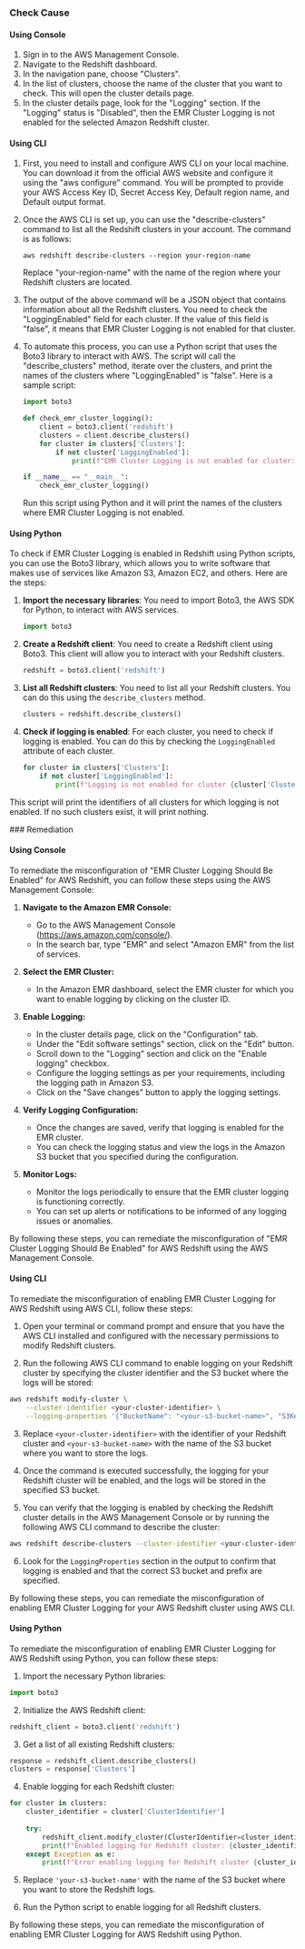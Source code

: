 

<Tabs><Tab title='Cause'>
### Check Cause

#### Using Console

1. Sign in to the AWS Management Console.
2. Navigate to the Redshift dashboard.
3. In the navigation pane, choose "Clusters".
4. In the list of clusters, choose the name of the cluster that you want to check. This will open the cluster details page.
5. In the cluster details page, look for the "Logging" section. If the "Logging" status is "Disabled", then the EMR Cluster Logging is not enabled for the selected Amazon Redshift cluster.

#### Using CLI

1. First, you need to install and configure AWS CLI on your local machine. You can download it from the official AWS website and configure it using the "aws configure" command. You will be prompted to provide your AWS Access Key ID, Secret Access Key, Default region name, and Default output format.

2. Once the AWS CLI is set up, you can use the "describe-clusters" command to list all the Redshift clusters in your account. The command is as follows:

   ```
   aws redshift describe-clusters --region your-region-name
   ```

   Replace "your-region-name" with the name of the region where your Redshift clusters are located.

3. The output of the above command will be a JSON object that contains information about all the Redshift clusters. You need to check the "LoggingEnabled" field for each cluster. If the value of this field is "false", it means that EMR Cluster Logging is not enabled for that cluster.

4. To automate this process, you can use a Python script that uses the Boto3 library to interact with AWS. The script will call the "describe_clusters" method, iterate over the clusters, and print the names of the clusters where "LoggingEnabled" is "false". Here is a sample script:

   ```python
   import boto3

   def check_emr_cluster_logging():
       client = boto3.client('redshift')
       clusters = client.describe_clusters()
       for cluster in clusters['Clusters']:
           if not cluster['LoggingEnabled']:
               print(f"EMR Cluster Logging is not enabled for cluster: {cluster['ClusterIdentifier']}")

   if __name__ == "__main__":
       check_emr_cluster_logging()
   ```

   Run this script using Python and it will print the names of the clusters where EMR Cluster Logging is not enabled.

#### Using Python

To check if EMR Cluster Logging is enabled in Redshift using Python scripts, you can use the Boto3 library, which allows you to write software that makes use of services like Amazon S3, Amazon EC2, and others. Here are the steps:

1. **Import the necessary libraries**: You need to import Boto3, the AWS SDK for Python, to interact with AWS services.

    ```python
    import boto3
    ```

2. **Create a Redshift client**: You need to create a Redshift client using Boto3. This client will allow you to interact with your Redshift clusters.

    ```python
    redshift = boto3.client('redshift')
    ```

3. **List all Redshift clusters**: You need to list all your Redshift clusters. You can do this using the `describe_clusters` method.

    ```python
    clusters = redshift.describe_clusters()
    ```

4. **Check if logging is enabled**: For each cluster, you need to check if logging is enabled. You can do this by checking the `LoggingEnabled` attribute of each cluster.

    ```python
    for cluster in clusters['Clusters']:
        if not cluster['LoggingEnabled']:
            print(f"Logging is not enabled for cluster {cluster['ClusterIdentifier']}")
    ```

This script will print the identifiers of all clusters for which logging is not enabled. If no such clusters exist, it will print nothing.

</Tab>

<Tab title='Remediation'>
### Remediation

#### Using Console

To remediate the misconfiguration of "EMR Cluster Logging Should Be Enabled" for AWS Redshift, you can follow these steps using the AWS Management Console:

1. **Navigate to the Amazon EMR Console:**
   - Go to the AWS Management Console (https://aws.amazon.com/console/).
   - In the search bar, type "EMR" and select "Amazon EMR" from the list of services.

2. **Select the EMR Cluster:**
   - In the Amazon EMR dashboard, select the EMR cluster for which you want to enable logging by clicking on the cluster ID.

3. **Enable Logging:**
   - In the cluster details page, click on the "Configuration" tab.
   - Under the "Edit software settings" section, click on the "Edit" button.
   - Scroll down to the "Logging" section and click on the "Enable logging" checkbox.
   - Configure the logging settings as per your requirements, including the logging path in Amazon S3.
   - Click on the "Save changes" button to apply the logging settings.

4. **Verify Logging Configuration:**
   - Once the changes are saved, verify that logging is enabled for the EMR cluster.
   - You can check the logging status and view the logs in the Amazon S3 bucket that you specified during the configuration.

5. **Monitor Logs:**
   - Monitor the logs periodically to ensure that the EMR cluster logging is functioning correctly.
   - You can set up alerts or notifications to be informed of any logging issues or anomalies.

By following these steps, you can remediate the misconfiguration of "EMR Cluster Logging Should Be Enabled" for AWS Redshift using the AWS Management Console.

#### Using CLI

To remediate the misconfiguration of enabling EMR Cluster Logging for AWS Redshift using AWS CLI, follow these steps:

1. Open your terminal or command prompt and ensure that you have the AWS CLI installed and configured with the necessary permissions to modify Redshift clusters.

2. Run the following AWS CLI command to enable logging on your Redshift cluster by specifying the cluster identifier and the S3 bucket where the logs will be stored:
   
```bash
aws redshift modify-cluster \
    --cluster-identifier <your-cluster-identifier> \
    --logging-properties '{"BucketName": "<your-s3-bucket-name>", "S3KeyPrefix": "redshift-logs/"}'
```

3. Replace `<your-cluster-identifier>` with the identifier of your Redshift cluster and `<your-s3-bucket-name>` with the name of the S3 bucket where you want to store the logs.

4. Once the command is executed successfully, the logging for your Redshift cluster will be enabled, and the logs will be stored in the specified S3 bucket.

5. You can verify that the logging is enabled by checking the Redshift cluster details in the AWS Management Console or by running the following AWS CLI command to describe the cluster:

```bash
aws redshift describe-clusters --cluster-identifier <your-cluster-identifier>
```

6. Look for the `LoggingProperties` section in the output to confirm that logging is enabled and that the correct S3 bucket and prefix are specified.

By following these steps, you can remediate the misconfiguration of enabling EMR Cluster Logging for your AWS Redshift cluster using AWS CLI.

#### Using Python

To remediate the misconfiguration of enabling EMR Cluster Logging for AWS Redshift using Python, you can follow these steps:

1. Import the necessary Python libraries:

```python
import boto3
```

2. Initialize the AWS Redshift client:

```python
redshift_client = boto3.client('redshift')
```

3. Get a list of all existing Redshift clusters:

```python
response = redshift_client.describe_clusters()
clusters = response['Clusters']
```

4. Enable logging for each Redshift cluster:

```python
for cluster in clusters:
    cluster_identifier = cluster['ClusterIdentifier']
    
    try:
        redshift_client.modify_cluster(ClusterIdentifier=cluster_identifier, LoggingProperties={'BucketName': 'your-s3-bucket-name', 'S3KeyPrefix': 'redshift-logs/'})
        print(f"Enabled logging for Redshift cluster: {cluster_identifier}")
    except Exception as e:
        print(f"Error enabling logging for Redshift cluster {cluster_identifier}: {str(e)}")
```

5. Replace `'your-s3-bucket-name'` with the name of the S3 bucket where you want to store the Redshift logs.

6. Run the Python script to enable logging for all Redshift clusters.

By following these steps, you can remediate the misconfiguration of enabling EMR Cluster Logging for AWS Redshift using Python.


</Tab>
</Tabs>